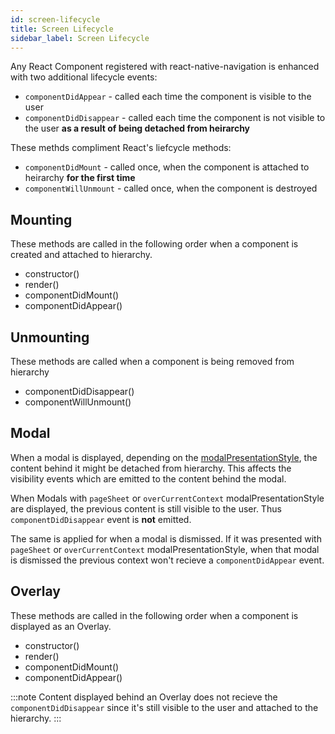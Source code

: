```yaml
---
id: screen-lifecycle
title: Screen Lifecycle
sidebar_label: Screen Lifecycle
---
```


Any React Component registered with react-native-navigation is enhanced with two additional lifecycle events:

* `componentDidAppear` - called each time the component is visible to the user
* `componentDidDisappear` - called each time the component is not visible to the user **as a result of being detached from heirarchy**

These methds compliment React's liefcycle methods:

* `componentDidMount` - called once, when the component is attached to heirarchy **for the first time**
* `componentWillUnmount` - called once, when the component is destroyed

## Mounting
These methods are called in the following order when a component is created and attached to hierarchy.

* constructor()
* render()
* componentDidMount()
* componentDidAppear()

## Unmounting
These methods are called when a component is being removed from hierarchy

* componentDidDisappear()
* componentWillUnmount()

## Modal
When a modal is displayed, depending on the [modalPresentationStyle](), the content behind it might be detached from hierarchy.
This affects the visibility events which are emitted to the content behind the modal.

When Modals with `pageSheet` or `overCurrentContext` modalPresentationStyle are displayed, the previous content is
still visible to the user. Thus `componentDidDisappear` event is **not** emitted.

The same is applied for when a modal is dismissed. If it was presented with `pageSheet` or `overCurrentContext` modalPresentationStyle,
when that modal is dismissed the previous context won't recieve a `componentDidAppear` event.

## Overlay
These methods are called in the following order when a component is displayed as an Overlay.

* constructor()
* render()
* componentDidMount()
* componentDidAppear()

:::note
Content displayed behind an Overlay does not recieve the `componentDidDisappear` since it's still visible to the user and attached to the hierarchy.
:::

